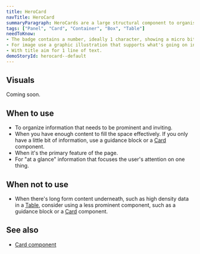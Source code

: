 ```yaml
---
title: HeroCard
navTitle: HeroCard
summaryParagraph: HeroCards are a large structural component to organise primary content.
tags: ["Panel", "Card", "Container", "Box", "Table"]
needToKnow:
- The badge contains a number, ideally 1 character, showing a micro bit of information such as a step.
- For image use a graphic illustration that supports what's going on in the rest of the card.
- With title aim for 1 line of text.
demoStoryId: herocard--default
---
```


## Visuals
Coming soon.

## When to use

* To organize information that needs to be prominent and inviting.
* When you have enough content to fill the space effectively. If you only have a little bit of information, use a
guidance block or a [Card](/components/card) component.
* When it's the primary feature of the page.
* For "at a glance" information that focuses the user's attention on one thing.

## When not to use

*   When there's long form content underneath, such as high density data in a [Table](/components/table), consider using
 a less prominent component, such as a guidance block or a [Card](/components/card) component.

## See also

*   [Card component](/components/card/)
